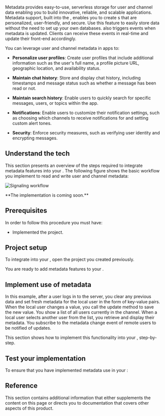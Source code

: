 
Metadata provides easy-to-use, serverless storage for user and channel data enabling you to build innovative, reliable, and scalable applications. Metadata support, built into the <Vpd k="SDK" />, enables you to create <Vpl k="CLIENT" />s that are personalized, user-friendly, and secure. Use this feature to easily store data without the need to set up your own databases. <Vpd k="SDK" /> also triggers events when metadata is updated. Clients can receive these events in real-time and update their front-end accordingly.

You can leverage user and channel metadata in <Vpd k="NAME" /> apps to:

* **Personalize user profiles**: Create user profiles that include additional information such as the user's full name, a profile picture URL, geographic location, and availability status. 

* **Maintain chat history**: Store and display chat history, including timestamps and message status such as whether a message has been read or not. 

* **Maintain search history**: Enable users to quickly search for specific messages, users, or topics within the app. 

* **Notifications**: Enable users to customize their notification settings, such as choosing which channels to receive notifications for and setting custom alert tones. 

* **Security**: Enforce security measures, such as verifying user identity and encrypting messages. 

## Understand the tech

This section presents an overview of the steps required to integrate <Vpd k="NAME" /> metadata features into your <Vpl k="CLIENT" />. The following figure shows the basic workflow you implement to read and write user and channel metadata:

![Signaling workflow](/images/signaling/signaling-metadata-workflow.svg)

<PlatformWrapper notAllowed="web,android,ios">
**The <Vpl k="NAME" /> implementation is coming soon.**
</PlatformWrapper>

<PlatformWrapper notAllowed="macos,windows,electron,linux-cpp,linux-java,unity">

## Prerequisites

In order to follow this procedure you must have:

<Prerequisites />

* Implemented the [<Vpd k="NAME" /> <Vg k="GET_STARTED"/>](../get-started/get-started-sdk) project.

## Project setup

To integrate <Vpd k="PRODUCT" /> into your <Vpl k="CLIENT" />, open the [<Vpd k="NAME" /> <Vg k="GET_STARTED"/>](../get-started/get-started-sdk) project you created previously.

<ProjectSetup />

You are ready to add <Vpd k="PRODUCT" /> metadata features to your <Vpl k="CLIENT" />.

## Implement use of metadata

In this example, after a user logs in to the <Vpd k="NAME" /> server, you clear any previous data and set fresh metadata for the local user in the form of key-value pairs. When the local user changes a value, you call the update method to save the new value. You show a list of all users currently in the channel. When a local user selects another user from the list, you retrieve and display their metadata. You subscribe to the metadata change event of remote users to be notified of updates.

This section shows how to implement this functionality into your <Vpd k="NAME"/> <Vpl k="CLIENT" />, step-by-step.

<ProjectImplement />

## Test your implementation

To ensure that you have implemented <Vpd k="PRODUCT" /> metadata use in your <Vpl k="CLIENT" />:

<ProjectTest />

## Reference

This section contains additional information that either supplements the content on this page or directs you to documentation that covers other aspects of this product.

<Reference />

</PlatformWrapper>
